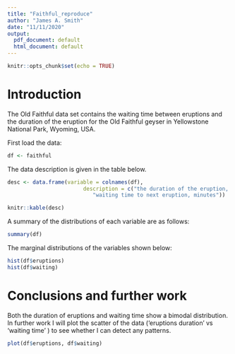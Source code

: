 ```yaml
---
title: "Faithful_reproduce"
author: "James A. Smith"
date: "11/11/2020"
output:
  pdf_document: default
  html_document: default
---
```


```r
knitr::opts_chunk$set(echo = TRUE)
```

# Introduction 

The Old Faithful data set contains the waiting time between eruptions and the duration of the eruption for the Old Faithful geyser in Yellowstone National Park, Wyoming, USA.

First load the data:

```r
df <- faithful

```

The data description is given in the table below.

```r
desc <- data.frame(variable = colnames(df), 
                        description = c("the duration of the eruption, minutes",
                           "waiting time to next eruption, minutes"))

knitr::kable(desc)

```

A summary of the distributions of each variable are as follows:

```r
summary(df)
```

The marginal distributions of the variables shown below:

```r
hist(df$eruptions)
hist(df$waiting)
```

# Conclusions and further work

Both the duration of eruptions and waiting time show a bimodal distribution. In further work I will plot the scatter of the data (‘eruptions duration’ vs ‘waiting time’ ) to see whether I can detect any patterns.

```r
plot(df$eruptions, df$waiting)
```







